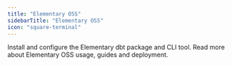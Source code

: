 ```yaml
---
title: "Elementary OSS"
sidebarTitle: "Elementary OSS"
icon: "square-terminal"
---
```


<Snippet file="oss/oss-introduction-opening.mdx" />

<CardGroup cols={2}>
  <Card
    title="Quickstart Elementary OSS"
    href="/oss/quickstart/quickstart-cli-package"
  >
    Install and configure the Elementary dbt package and CLI tool.
  </Card>
  <Card title="Elementary OSS documentation" href="/oss/oss-introduction">
    Read more about Elementary OSS usage, guides and deployment.
  </Card>
</CardGroup>

<Snippet file="oss/oss-introduction.mdx" />
